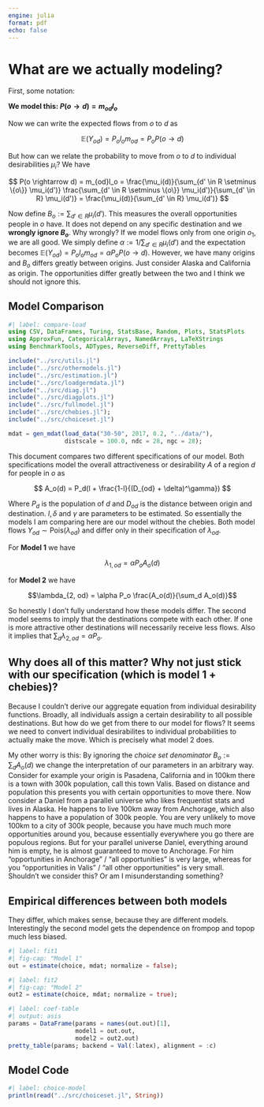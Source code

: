 ```yaml
---
engine: julia
format: pdf
echo: false
---
```


\providecommand{\bo}{\sum_{d' \in R} \mu_i(d')}
\providecommand{\boo}{\sum_{d' \in R \setminus \{o\}} \mu_i(d')}

# What are we actually modeling?

First, some notation:
\begin{align*}
Y_{od} &: \text{Flows from origin to destination} \\
P_o &: \text{Population in origin $o$}\\
l_o &: \text{Probability to leave origin}\\
m_{od} &: \text{Probability to move to destination, given origin is left}\\
P(o \rightarrow d) = m_{od}l_o &: \text{Probability to move from origin to destination}\\
\mu_i(d) &: \text{Overall desirability that individual $i$ assigns to destination $d$}\\
\mu_o(d) = 1 / P_o \sum_{i \in o} \mu_i(d) &: \text{desirability random person in $o$ assigns to $d$. For now $\mu_i(d) = \mu_j(d)$ for all $d$ and $i, $j in $o$}\\
R &: \text{All available destinations + origin}\\
R\setminus \{o\} &: \text{All available destinations without origin $o$}\\
\end{align*}

**We model this: $P(o \rightarrow d) = m_{od}l_o$** 

Now we can write the expected flows from $o$ to $d$ as

$$
\mathbb{E}(Y_{od}) = P_o l_o m_{od} = P_o P(o \rightarrow d)
$$

But how can we relate the probability to move from $o$ to $d$ to
individual desirabilities $\mu_i$? We have

$$
P(o \rightarrow d) = m_{od}l_o = \frac{\mu_i(d)}{\boo} 
\frac{\boo}{\bo} = \frac{\mu_i(d)}{\bo}
$$

Now define $B_o := \bo$. This measures the overall opportunities
people in $o$ have. It does not depend on any specific destination and
we **wrongly ignore $B_o$**. Why wrongly? If we model flows only from
one origin $o_1$, we are all good. We simply define $\alpha := 1/\bo$
and the expectation becomes $\mathbb{E}(Y_{od}) = P_o l_o m_{od} =
\alpha P_o P(o \rightarrow d)$. However, we have many origins and
$B_o$ differs greatly between origins. Just consider Alaska and
California as origin. The opportunities differ greatly between the two
and I think we should not ignore this.

## Model Comparison

```julia
#| label: compare-load
using CSV, DataFrames, Turing, StatsBase, Random, Plots, StatsPlots
using ApproxFun, CategoricalArrays, NamedArrays, LaTeXStrings
using BenchmarkTools, ADTypes, ReverseDiff, PrettyTables

include("../src/utils.jl")
include("../src/othermodels.jl")
include("../src/estimation.jl")
include("../src/loadgermdata.jl")
include("../src/diag.jl")
include("../src/diagplots.jl")
include("../src/fullmodel.jl")
include("../src/chebies.jl");
include("../src/choiceset.jl")

mdat = gen_mdat(load_data("30-50", 2017, 0.2, "../data/"),
                distscale = 100.0, ndc = 28, ngc = 28);

```

This document compares two different specifications of our model. Both
specifications model the overall attractiveness or desirability $A$ of
a region $d$ for people in $o$ as

$$
A_o(d) = P_d(l + \frac{1-l}{(D_{od} + \delta)^\gamma})
$$

Where $P_d$ is the population of $d$ and $D_{od}$ is the distance
between origin and destination. $l, \delta$ and $\gamma$ are
parameters to be estimated. So essentially the models I am comparing
here are our model without the chebies. Both model flows $Y_{od} \sim
\text{Pois}(\lambda_{od})$ and differ only in their specification of
$\lambda_{od}$.

For **Model 1** we have 

$$\lambda_{1, od} = \alpha P_o A_o(d)$$ 

for **Model 2** we have 

$$\lambda_{2, od} = \alpha P_o \frac{A_o(d)}{\sum_d A_o(d)}$$

So honestly I don't fully understand how these models differ. The
second model seems to imply that the destinations compete with each
other. If one is more attractive other destinations will necessarily
receive less flows. Also it implies that $\sum_d \lambda_{2, od} =
\alpha P_o$.

## Why does all of this matter? Why not just stick with our specification (which is model 1 + chebies)?

Because I couldn't derive our aggregate equation from individual
desirability functions. Broadly, all individuals assign a certain
desirability to all possible destinations. But how do we get from
there to our model for flows? It seems we need to convert individual
desirabilites to individual probabilities to actually make the move.
Which is precisely what model 2 does.

My other worry is this: By ignoring the *choice set denominator*
$B_o := \sum_d A_o(d)$ we change the interpretation of our parameters in an
arbitrary way. Consider for example your origin is Pasadena,
California and in 100km there is a town with 300k population, call
this town Valis. Based on distance and population this presents you
with certain opportunities to move there. Now consider a Daniel from a
parallel universe who likes frequentist stats and lives in Alaska. He
happens to live 100km away from Anchorage, which also happens to have
a population of 300k people. You are very unlikely to move 100km to a
city of 300k people, because you have much much more opportunities
around you, because essentially everywhere you go there are populous
regions. But for your parallel universe Daniel, everything around him
is empty, he is almost guaranteed to move to Anchorage. For him
"opportunities in Anchorage" / "all opportunities" is very large,
whereas for you "opportunities in Valis" / "all other opportunities"
is very small. Shouldn't we consider this? Or am I misunderstanding
something?


## Empirical differences between both models
They differ, which makes sense, because they are different models.
Interestingly the second model gets the dependence on frompop and
topop much less biased. 

```julia
#| label: fit1
#| fig-cap: "Model 1"
out = estimate(choice, mdat; normalize = false);

```

```julia
#| label: fit2
#| fig-cap: "Model 2"
out2 = estimate(choice, mdat; normalize = true);

```

```julia
#| label: coef-table
#| output: asis
params = DataFrame(params = names(out.out)[1],
                   model1 = out.out,
                   model2 = out2.out)
pretty_table(params; backend = Val(:latex), alignment = :c)

```

## Model Code
```julia
#| label: choice-model
println(read("../src/choiceset.jl", String))

```
